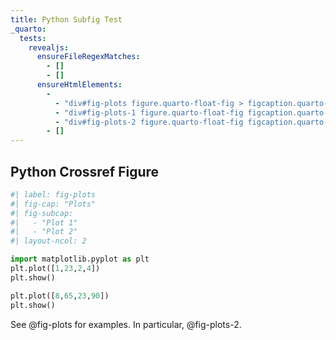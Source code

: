 ```yaml
---
title: Python Subfig Test
_quarto:
  tests:
    revealjs:
      ensureFileRegexMatches:
        - []
        - []
      ensureHtmlElements:
        - 
          - "div#fig-plots figure.quarto-float-fig > figcaption.quarto-float-caption"
          - "div#fig-plots-1 figure.quarto-float-fig figcaption.quarto-subfloat-caption"
          - "div#fig-plots-2 figure.quarto-float-fig figcaption.quarto-subfloat-caption"
        - []
---
```


## Python Crossref Figure

```python
#| label: fig-plots
#| fig-cap: "Plots" 
#| fig-subcap:
#|   - "Plot 1"
#|   - "Plot 2" 
#| layout-ncol: 2

import matplotlib.pyplot as plt
plt.plot([1,23,2,4])
plt.show()

plt.plot([8,65,23,90])
plt.show()
```

See @fig-plots for examples. In particular, @fig-plots-2.
